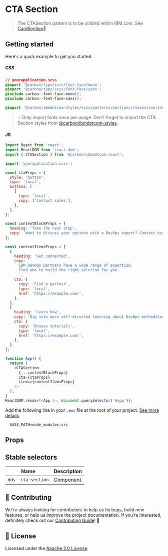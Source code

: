 
# CTA Section

> The CTASection pattern is to be utilized within IBM.com. See
> [CardSection](https://github.com/mkothur/ibm-dotcom-library/blob/master/packages/react/src/patterns/sections/CTASection/README.md)👀

## Getting started

Here's a quick example to get you started.

##### CSS

```css
// yourapplication.scss
@import '@carbon/type/scss/font-face/mono';
@import '@carbon/type/scss/font-face/sans';
@include carbon--font-face-mono();
@include carbon--font-face-sans();

@import '@carbon/ibmdotcom-styles/scss/patterns/sections/ctasection/index';
```

> 💡 Only import fonts once per usage. Don't forget to import the CTA Section
> styles from
> [@carbon/ibmdotcom-styles](https://github.com/carbon-design-system/ibm-dotcom-library/blob/master/packages/styles).

#### JS

```javascript
import React from 'react';
import ReactDOM from 'react-dom';
import { CTASection } from '@carbon/ibmdotcom-react';

import 'yourapplication.scss';

const ctaProps = {
  style: 'button',
  type: 'local',
  buttons: [
    {
      type: 'local',
      copy: ['Contact sales'],
    },
  ],
};

const contentBlockProps = {
  heading: 'Take the next step',
  copy: `Want to discuss your options with a DevOps expert? Contact our sales team to evaluate your needs.`,
};

const contentItemsProps = [
  {
    heading: 'Get connected',
    copy: `
      IBM DevOps partners have a wide range of expertise.
      Find one to build the right solution for you.
      `,
    cta: {
      copy: 'Find a partner',
      type: 'local',
      href: 'https://example.com/',
    },
  },
  {
    heading: 'Learn how',
    copy: 'Dig into more self-directed learning about DevOps methodologies.',
    cta: {
      copy: 'Browse tutorials',
      type: 'local',
      href: 'https://example.com/',
    },
  },
];

function App() {
  return (
    <CTASection
      {...contentBlockProps}
      cta={ctaProps}
      items={contentItemsProps}
    />
  );
}
ReactDOM.render(<App />, document.querySelector('#app'));
```

Add the following line in your `.env` file at the root of your project.
[See more details](https://github.com/carbon-design-system/ibm-dotcom-library/tree/master/packages/styles#usage).

```
  SASS_PATH=node_modules:src
```

## Props

<Props of={CTASection} />

## Stable selectors

| Name               | Description |
| ------------------ | ----------- |
| `dds--cta-section` | Component   |

## 🙌 Contributing

We're always looking for contributors to help us fix bugs, build new features,
or help us improve the project documentation. If you're interested, definitely
check out our
[Contributing Guide](https://github.com/carbon-design-system/ibm-dotcom-library/blob/master/.github/CONTRIBUTING.md)!
👀

## 📝 License

Licensed under the
[Apache 2.0 License](https://github.com/carbon-design-system/ibm-dotcom-library/blob/master/LICENSE).
